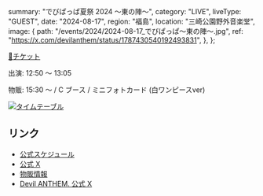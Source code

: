   summary: "でびぱっぱ夏祭 2024 〜東の陣〜",
  category: "LIVE",
  liveType: "GUEST",
  date: "2024-08-17",
  region: "福島",
  location: "三崎公園野外音楽堂",
  image: {
    path: "/events/2024/2024-08-17_でびぱっぱ〜東の陣〜.jpg",
    ref: "https://x.com/devilanthem/status/1787430540192493831",
  },
};

[🎫チケット](https://ticketvillage.jp/events/12876)

出演: 12:50 〜 13:05

物販: 15:30 〜 / C ブース / ミニフォトカード (白ワンピースver)

[<img src="/events/2024/2024-08-17_でびぱっぱ〜東の陣〜 タイムテーブル.jpg" alt="タイムテーブル" />](https://x.com/devilanthem/status/1822994524240806073)

## リンク

- [公式スケジュール](https://takanenonadeshiko.jp/?p=2217)
- [公式 X](https://x.com/takanenofficial/status/1787739224416121292)
- [物販情報](https://x.com/takanenofficial/status/1824400834924339393)
- [Devil ANTHEM. 公式 X](https://x.com/devilanthem/status/1822994524240806073)
